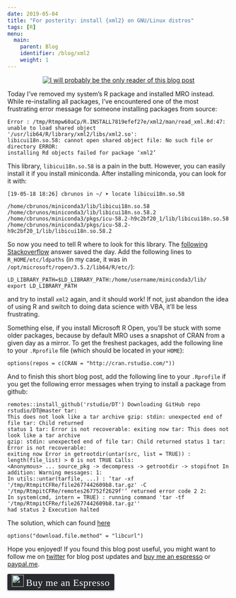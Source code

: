 ```yaml
---
date: 2019-05-04
title: "For posterity: install {xml2} on GNU/Linux distros"
tags: [R]
menu:
  main:
    parent: Blog
    identifier: /blog/xml2
    weight: 1
---
```


<div style="text-align:center;">
  <a href="https://en.wikipedia.org/wiki/Death_mask">
    <img src="/img/napoleon_death_mask.jpg" title = "I will probably be the only reader of this blog post"></a>
</div>

Today I've removed my system's R package and installed MRO instead. While re-installing all packages,
I've encountered one of the most frustrating error message for someone installing packages from 
source:

```
Error : /tmp/Rtmpw60aCp/R.INSTALL7819efef27e/xml2/man/read_xml.Rd:47: unable to load shared object
'/usr/lib64/R/library/xml2/libs/xml2.so': 
libicui18n.so.58: cannot open shared object file: No such file or directory ERROR: 
installing Rd objects failed for package ‘xml2’ 
```

This library, `libicui18n.so.58` is a pain in the butt. However, you can easily install it if you
install miniconda. After installing miniconda, you can look for it with:

```
[19-05-18 18:26] cbrunos in ~/ ➤ locate libicui18n.so.58

/home/cbrunos/miniconda3/lib/libicui18n.so.58
/home/cbrunos/miniconda3/lib/libicui18n.so.58.2
/home/cbrunos/miniconda3/pkgs/icu-58.2-h9c2bf20_1/lib/libicui18n.so.58
/home/cbrunos/miniconda3/pkgs/icu-58.2-h9c2bf20_1/lib/libicui18n.so.58.2

```

So now you need to tell R where to look for this library. The 
[following Stackoverflow](https://stackoverflow.com/a/47851648) answer saved the day. Add the following
lines to `R_HOME/etc/ldpaths` (in my case, it was in `/opt/microsoft/ropen/3.5.2/lib64/R/etc/`):

```
LD_LIBRARY_PATH=$LD_LIBRARY_PATH:/home/username/miniconda3/lib/
export LD_LIBRARY_PATH
```

and try to install `xml2` again, and it should work! If not, just abandon the idea of using R and
switch to doing data science with VBA, it'll be less frustrating. 

Something else, if you install Microsoft R Open, you'll be stuck with some older packages, because
by default MRO uses a snapshot of CRAN from a given day as a mirror. To get the freshest packages,
add the following line to your `.Rprofile` file (which should be located in your `HOME`):

```
options(repos = c(CRAN = "http://cran.rstudio.com/"))
```

And to finish this short blog post, add the following line to your `.Rprofile` 
if you get the following error messages when trying to install a package from github:

```
remotes::install_github('rstudio/DT') Downloading GitHub repo rstudio/DT@master tar: 
This does not look like a tar archive gzip: stdin: unexpected end of file tar: Child returned 
status 1 tar: Error is not recoverable: exiting now tar: This does not look like a tar archive 
gzip: stdin: unexpected end of file tar: Child returned status 1 tar: Error is not recoverable: 
exiting now Error in getrootdir(untar(src, list = TRUE)) : length(file_list) > 0 is not TRUE Calls: 
<Anonymous> ... source_pkg -> decompress -> getrootdir -> stopifnot In addition: Warning messages: 1: 
In utils::untar(tarfile, ...) : ‘tar -xf '/tmp/RtmpitCFRe/file2677442609b8.tar.gz' -C 
'/tmp/RtmpitCFRe/remotes267752f2629f'’ returned error code 2 2: 
In system(cmd, intern = TRUE) : running command 'tar -tf '/tmp/RtmpitCFRe/file2677442609b8.tar.gz'' 
had status 2 Execution halted
```

The solution, which can found [here](https://github.com/r-lib/remotes/issues/350#issuecomment-493649792)

```
options("download.file.method" = "libcurl")
```

Hope you enjoyed! If you found this blog post useful, you might want to follow 
me on [twitter](https://www.twitter.com/brodriguesco) for blog post updates and 
[buy me an espresso](https://www.buymeacoffee.com/brodriguesco) or [paypal.me](https://www.paypal.me/brodriguesco).

<style>.bmc-button img{width: 27px !important;margin-bottom: 1px !important;box-shadow: none !important;border: none !important;vertical-align: middle !important;}.bmc-button{line-height: 36px !important;height:37px !important;text-decoration: none !important;display:inline-flex !important;color:#ffffff !important;background-color:#272b30 !important;border-radius: 3px !important;border: 1px solid transparent !important;padding: 1px 9px !important;font-size: 22px !important;letter-spacing:0.6px !important;box-shadow: 0px 1px 2px rgba(190, 190, 190, 0.5) !important;-webkit-box-shadow: 0px 1px 2px 2px rgba(190, 190, 190, 0.5) !important;margin: 0 auto !important;font-family:'Cookie', cursive !important;-webkit-box-sizing: border-box !important;box-sizing: border-box !important;-o-transition: 0.3s all linear !important;-webkit-transition: 0.3s all linear !important;-moz-transition: 0.3s all linear !important;-ms-transition: 0.3s all linear !important;transition: 0.3s all linear !important;}.bmc-button:hover, .bmc-button:active, .bmc-button:focus {-webkit-box-shadow: 0px 1px 2px 2px rgba(190, 190, 190, 0.5) !important;text-decoration: none !important;box-shadow: 0px 1px 2px 2px rgba(190, 190, 190, 0.5) !important;opacity: 0.85 !important;color:#82518c !important;}</style><link href="https://fonts.googleapis.com/css?family=Cookie" rel="stylesheet"><a class="bmc-button" target="_blank" href="https://www.buymeacoffee.com/brodriguesco"><img src="https://www.buymeacoffee.com/assets/img/BMC-btn-logo.svg" alt="Buy me an Espresso"><span style="margin-left:5px">Buy me an Espresso</span></a>
